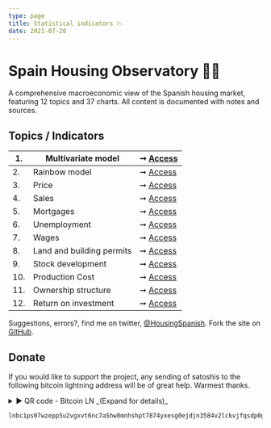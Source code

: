 ```yaml
---
type: page
title: Statistical indicators 📉
date: 2021-07-20
---
```



# Spain Housing Observatory 🔭🌈

A comprehensive macroeconomic view of the Spanish housing market, featuring 12 topics and 37 charts. All content is documented with notes and sources.

## Topics / Indicators

| 1. | Multivariate model | ➞ [Access](posts/multivariate) |
| -- | ------------------------------- | --- |
| 2. | Rainbow model | ➞ [Access](posts/rainbow) |
| 3. | Price | ➞ [Access](posts/price) |
| 4. | Sales | ➞ [Access](posts/sales) |
| 5. | Mortgages | ➞ [Access](posts/credit) |
| 6. | Unemployment | ➞ [Access](posts/labor) |
| 7. | Wages | ➞ [Access](posts/wages) |
| 8. | Land and building permits | ➞ [Access](posts/land) |
| 9. | Stock development | ➞ [Access](posts/stock) |
| 10. | Production Cost | ➞ [Access](posts/cost) |
| 11. | Ownership structure | ➞ [Access](posts/ownership) |
| 12. | Return on investment | ➞ [Access](posts/roi) |

Suggestions, errors?, find me on twitter, [@HousingSpanish](https://twitter.com/HousingSpanish). Fork the site on [GitHub](https://github.com/galetaire/spahousing).

## Donate

If you would like to support the project, any sending of satoshis to the following bitcoin lightning address will be of great help. Warmest thanks.

<details><summary>► QR code - Bitcoin LN _(Expand for details)_</summary>
<Image src="/images/qrdonacions.png" alt="Reload adress" width={249} height={248} priority className="next-image"/>
</details>

```
lnbc1ps07wzepp5u2vgxvt6nc7a5hw8mnhshpt7874yxesg0ejdjn3584v2lckvjfqsdp0g3hkuctrd9hjqnmzwdjhyanpw3hhy6fqfpsky6t5v96xwegxqyjw5q9qtzqqqqqq9qsqsp5pft9elfnv57hgr8nkk7s7ng9zsrqauczgxfxxjhdn30cv69avlysrzjqwryaup9lh50kkranzgcdnn2fgvx390wgj5jd07rwr3vxeje0glcllejaafcm7ya5sqqqqlgqqqqqeqqjqx6yd5jr709dpxkt33xgr9a4t4d9phtrk4slkznp2atm76hfuk8tqk3jwm4dy3hpzu26596j5yxt93lre0tstdywvgrusgfuepy56yxgqc0nt05
```
